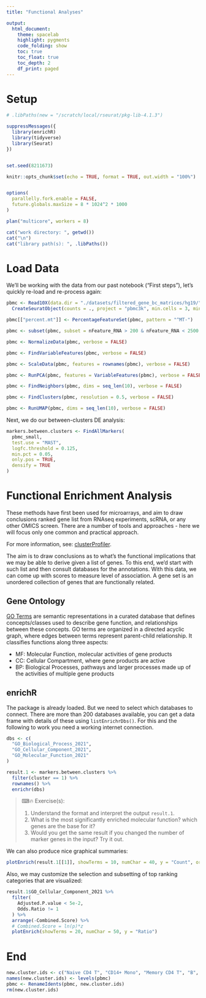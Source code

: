 ```yaml
---
title: "Functional Analyses"

output:
  html_document:
    theme: spacelab
    highlight: pygments
    code_folding: show
    toc: true
    toc_float: true
    toc_depth: 2
    df_print: paged
---
```


# Setup

```r
# .libPaths(new = "/scratch/local/rseurat/pkg-lib-4.1.3")

suppressMessages({
  library(enrichR)
  library(tidyverse)
  library(Seurat)
})


set.seed(8211673)

knitr::opts_chunk$set(echo = TRUE, format = TRUE, out.width = "100%")


options(
  parallelly.fork.enable = FALSE,
  future.globals.maxSize = 8 * 1024^2 * 1000
)

plan("multicore", workers = 8)
```

```r
cat("work directory: ", getwd())
cat("\n")
cat("library path(s): ", .libPaths())
```

# Load Data

We'll be working with the data from our past notebook ("First steps"), let's quickly re-load and re-process again:

```r
pbmc <- Read10X(data.dir = "./datasets/filtered_gene_bc_matrices/hg19/") %>%
  CreateSeuratObject(counts = ., project = "pbmc3k", min.cells = 3, min.features = 200)

pbmc[["percent.mt"]] <- PercentageFeatureSet(pbmc, pattern = "^MT-")

pbmc <- subset(pbmc, subset = nFeature_RNA > 200 & nFeature_RNA < 2500 & percent.mt < 5)

pbmc <- NormalizeData(pbmc, verbose = FALSE)

pbmc <- FindVariableFeatures(pbmc, verbose = FALSE)

pbmc <- ScaleData(pbmc, features = rownames(pbmc), verbose = FALSE)

pbmc <- RunPCA(pbmc, features = VariableFeatures(pbmc), verbose = FALSE)

pbmc <- FindNeighbors(pbmc, dims = seq_len(10), verbose = FALSE)

pbmc <- FindClusters(pbmc, resolution = 0.5, verbose = FALSE)

pbmc <- RunUMAP(pbmc, dims = seq_len(10), verbose = FALSE)
```

Next, we do our between-clusters DE analysis:

```r
markers.between.clusters <- FindAllMarkers(
  pbmc_small,
  test.use = "MAST",
  logfc.threshold = 0.125,
  min.pct = 0.05,
  only.pos = TRUE,
  densify = TRUE
)
```


# Functional Enrichment Analysis

These methods have first been used for microarrays, and aim to draw conclusions ranked gene list from RNAseq experiments, scRNA, or any other OMICS screen. There are a number of tools and approaches - here we will focus only one common and practical approach.

For more information, see: [clusterProfiler](https://yulab-smu.top/biomedical-knowledge-mining-book/clusterProfiler-dplyr.html).

The aim is to draw conclusions as to what's the functional implications that we may be able to derive given a list of genes. To this end, we'd start with such list and then consult databases for the annotations. With this data, we can come up with scores to measure level of association. A gene set is an unordered collection of genes that are functionally related.

## Gene Ontology

[GO Terms](http://www.geneontology.org/) are semantic representations in a curated database that defines concepts/classes used to describe gene function, and relationships between these concepts. GO terms are organized in a directed acyclic graph, where edges between terms represent parent-child relationship. It classifies functions along three aspects:

- MF: Molecular Function, molecular activities of gene products
- CC: Cellular Compartment, where gene products are active
- BP: Biological Processes, pathways and larger processes made up of the activities of multiple gene products

<!-- rbioapi::rba_reactome_analysis(input = genes.1, p_value = 0.1) -->

## enrichR

The package is already loaded. But we need to select which databases to connect. There are more than 200 databases available, you can get a data frame with details of these using `listEnrichrDbs()`.
For this and the following to work you need a working internet connection.

```r
dbs <- c(
  "GO_Biological_Process_2021",
  "GO_Cellular_Component_2021",
  "GO_Molecular_Function_2021"
)
```


```r
result.1 <- markers.between.clusters %>%
  filter(cluster == 1) %>%
  rownames() %>%
  enrichr(dbs)
```

> ⌨🔥 Exercise(s):
> 
> 1. Understand the format and interpret the output `result.1`.
> 1. What is the most significantly enriched molecular function? which genes are the base for it?
> 1. Would you get the same result if you changed the number of marker genes in the input? Try it out.

We can also produce nice graphical summaries:

```r
plotEnrich(result.1[[1]], showTerms = 10, numChar = 40, y = "Count", orderBy = "P.value")
```

Also, we may customize the selection and subsetting of top ranking categories that are visualized:

```r
result.1$GO_Cellular_Component_2021 %>%
  filter(
    Adjusted.P.value < 5e-2,
    Odds.Ratio != 1
  ) %>%
  arrange(-Combined.Score) %>%
  # Combined.Score = ln(p)*z
  plotEnrich(showTerms = 20, numChar = 50, y = "Ratio")
```

# End

```r
new.cluster.ids <- c("Naive CD4 T", "CD14+ Mono", "Memory CD4 T", "B", "CD8 T", "FCGR3A+ Mono", "NK", "DC", "Platelet")
names(new.cluster.ids) <- levels(pbmc)
pbmc <- RenameIdents(pbmc, new.cluster.ids)
rm(new.cluster.ids)
```

